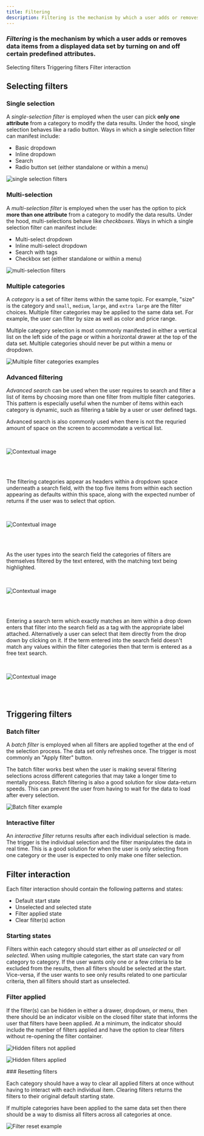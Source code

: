 ```yaml
---
title: Filtering
description: Filtering is the mechanism by which a user adds or removes data items from a displayed data set by turning on and off certain predefined attributes.
---
```


### _Filtering_ is the mechanism by which a user adds or removes data items from a displayed data set by turning on and off certain predefined attributes.

<AnchorLinks>

<AnchorLink>Selecting filters</AnchorLink>
<AnchorLink>Triggering filters</AnchorLink>
<AnchorLink>Filter interaction</AnchorLink>

</AnchorLinks>

## Selecting filters

### Single selection

A _single-selection filter_ is employed when the user can pick **only one attribute** from a category to modify the data results. Under the hood, single selection behaves like a radio button. Ways in which a single selection filter can manifest include:

- Basic dropdown
- Inline dropdown
- Search
- Radio button set (either standalone or within a menu)

<Row>
<Column colLg={8}>

![single selection filters](images/filter-1.png)

<Caption></Caption>

</Column>
</Row>

### Multi-selection

A _multi-selection filter_ is employed when the user has the option to pick **more than one attribute** from a category to modify the data results. Under the hood, multi-selections behave like _checkboxes_. Ways in which a single selection filter can manifest include:

- Multi-select dropdown
- Inline multi-select dropdown
- Search with tags
- Checkbox set (either standalone or within a menu)

<Row>
<Column colLg={8}>

![multi-selection filters](images/filter-2.png)

<Caption></Caption>

</Column>
</Row>

### Multiple categories

A _category_ is a set of filter items within the same topic. For example, "size" is the category and `small`, `medium`, `large`, and `extra large` are the filter choices. Multiple filter categories may be applied to the same data set. For example, the user can filter by size as well as color and price range.

Multiple category selection is most commonly manifested in either a vertical list on the left side of the page or within a horizontal drawer at the top of the data set. Multiple categories should never be put within a menu or dropdown.

<Row>
<Column colLg={8}>

![Multiple filter categories examples](images/filter-3.png)

<Caption></Caption>

</Column>
</Row>

### Advanced filtering

_Advanced search_ can be used when the user requires to search and filter a list of items by choosing more than one filter from multiple filter categories. This pattern is especially useful when the number of items within each category is dynamic, such as filtering a table by a user or user defined tags.

Advanced search is also commonly used when there is not the requried amount of space on the screen to accommodate a vertical list.

<br />
<Row>
<Column colLg={8}>

![Contextual image](images/filter-8.png)

</Column>
</Row>
<br />
<br />

The filtering categories appear as headers within a dropdown space underneath a search field, with the top five items from within each section appearing as defaults within this space, along with the expected number of returns if the user was to select that option.

<br />
<Row>
<Column colLg={8}>

![Contextual image](images/filter-9.png)

</Column>
</Row>
<br />
<br />

As the user types into the search field the categories of filters are themselves filtered by the text entered, with the matching text being highlighted.

<br />
<Row>
<Column colLg={8}>

![Contextual image](images/filter-10.png)

</Column>
</Row>
<br />
<br />

Entering a search term which exactly matches an item within a drop down enters that filter into the search field as a tag with the appropriate label attached. Alternatively a user can select that item directly from the drop down by clicking on it. If the term entered into the search field doesn't match any values within the filter categories then that term is entered as a free text search.

<br />
<Row>
<Column colLg={8}>

![Contextual image](images/filter-11.png)

</Column>
</Row>
<br />
<br />

## Triggering filters

### Batch filter

A _batch filter_ is employed when all filters are applied together at the end of the selection process. The data set only refreshes once. The trigger is most commonly an "Apply filter" button.

The batch filter works best when the user is making several filtering selections across different categories that may take a longer time to mentally process. Batch filtering is also a good solution for slow data-return speeds. This can prevent the user from having to wait for the data to load after every selection.

<Row>
<Column colLg={8}>

![Batch filter example](images/filter-4.png)

<Caption></Caption>

</Column>
</Row>

### Interactive filter

An _interactive filter_ returns results after each individual selection is made. The trigger is the individual selection and the filter manipulates the data in real time. This is a good solution for when the user is only selecting from one category or the user is expected to only make one filter selection.

## Filter interaction

Each filter interaction should contain the following patterns and states:

- Default start state
- Unselected and selected state
- Filter applied state
- Clear filter(s) action

### Starting states

Filters within each category should start either as _all unselected_ or _all selected_. When using multiple categories, the start state can vary from category to category. If the user wants only one or a few criteria to be excluded from the results, then all filters should be selected at the start. Vice-versa, if the user wants to see only results related to one particular criteria, then all filters should start as unselected.

### Filter applied

If the filter(s) can be hidden in either a drawer, dropdown, or menu, then there should be an indicator visible on the closed filter state that informs the user that filters have been applied. At a minimum, the indicator should include the number of filters applied and have the option to clear filters without re-opening the filter container.

<Row>
<Column colLg={8}>

![Hidden filters not applied](images/filter-5.png)

<Caption></Caption>

</Column>
</Row>

<Row>
<Column colLg={8}>

![Hidden filters applied](images/filter-6.png)

<Caption></Caption>

</Column>
</Row>
### Resetting filters

Each category should have a way to clear all applied filters at once without having to interact with each individual item. Clearing filters returns the filters to their original default starting state.

If multiple categories have been applied to the same data set then there should be a way to dismiss all filters across all categories at once.

<Row>
<Column colLg={8}>

![Filter reset example](images/filter-7.png)

<Caption></Caption>

</Column>
</Row>

